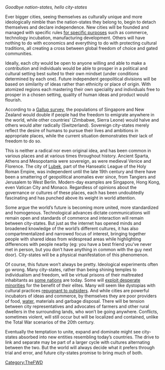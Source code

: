 {{TheFWD header}}{{DISPLAYTITLE:81. Hundreds of Sovereign Singapores - Jon Southurst}}
''Goodbye nation-states, hello city-states'' 

Ever bigger cities, seeing themselves as culturally unique and more ideologically nimble than the nation-states they belong to, begin to detach themselves and declare independence. New cities will be founded and managed with specific rules [http://www.chartercities.org/concept for specific purposes] such as commerce, technology incubation, manufacturing development. Others will have nothing to do with economics and everything to do with protecting cultural traditions, all creating a cross between global freedom of choice and gated communities. 

Ideally, each city would be open to anyone willing and able to make a contribution and individuals would be able to prosper in a political and cultural setting best suited to their own mindset (under conditions determined by each one). Future independent geopolitical divisions will be based on similarity of ideas rather than ethnicity or place of origin. With atomized regions each mastering their own speciality and individuals free to prosper in a chosen setting, quality of human ideas and product would flourish. 

According to a [http://www.gallup.com/poll/142364/Migration-Triple-Populations-Wealthy-Nations.aspx?utm_source=alert&utm_medium=email&utm_campaign=syndication&utm_content=morelink&utm_term=USA%20-%20World#1 Gallup survey], the populations of Singapore and New Zealand would double if people had the freedom to emigrate anywhere in the world, while other countries’ (Zimbabwe, Sierra Leone) would halve and others would alter radically (Switzerland). Sovereign city-states merely reflect the desire of humans to pursue their lives and ambitions in appropriate places, while the current situation demonstrates their lack of freedom to do so. 

This is neither a radical nor even original idea, and has been common in various places and at various times throughout history. Ancient Sparta, Athens and Mesopotamia were sovereign, as were medieval Venice and Florence. The city of [http://en.wikipedia.org/wiki/Free_City_of_L%C3%BCbeck Lubek], part of the Hanseatic League of the Holy Roman Empire, was independent until the late 19th century and there have been a smattering of geopolitical anomalies ever since, from Tangiers and Jerusalem to West Berlin. Modern-day examples are Singapore, Hong Kong, even Vatican City and Monaco. Regardless of opinions about the governance or cultures of these places, each has been undoubtedly fascinating and has punched above its weight in world attention. 

Some argue the world’s future is becoming more united, more standardized and homogenous. Technological advances dictate communications will remain open and standards of commerce and interaction will remain between city-states. But just as the internet has opened minds and broadened knowledge of the world’s different cultures, it has also compartmentalized and narrowed focus of interest, bringing together people with shared ideas from widespread areas while highlighting differences with people nearby (eg: you have a best friend you’ve never met in person, but you don’t have anything in common with the guy next door). City-states will be a physical manifestation of this phenomenon. 

Of course, this future won’t always be pretty. Ideological experiments often go wrong. Many city-states, rather than being shining temples to individualism and freedom, will be virtual prisons of their maltreated inhabitants as [http://www.korea-dpr.com/ some nations] are today. Some will [http://news.bbc.co.uk/2/hi/south_asia/4249223.stm exploit desperate minorities] for the benefit of their elites. Many will seem like dystopias with cultural practices [http://www.bioshockgame.com/ repugnant to outsiders]. And while cities are powerful incubators of ideas and commerce, by themselves they are poor providers of food, [http://www.politics.ubc.ca/index.php?id=3436 water], materials and garbage disposal. There will be tension between city representatives and advocates of farmers and other rural dwellers in the surrounding lands, who won’t be going anywhere. Conflicts, sometimes violent, will still occur but will be localized and contained, unlike the Total War scenarios of the 20th century. 

Eventually the temptation to unite, expand and dominate might see city-states absorbed into new entities resembling today’s countries. The drive to link and separate may be part of a larger cycle with cultures alternating between the two. But the world will always decide what it prefers through trial and error, and future city-states promise to bring much of both.

{{TheFWD references}}

[[Category:TheFWD]]
